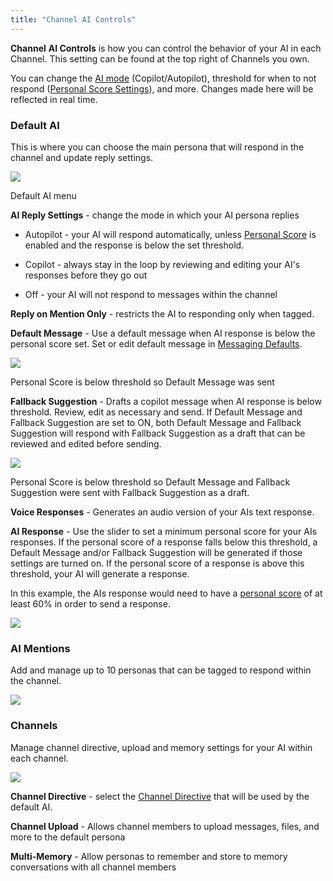 ```yaml
---
title: "Channel AI Controls"
---
```


**Channel** **AI Controls** is how you can control the behavior of your AI in each Channel. This setting can be found at the top right of Channels you own.&#x20;

You can change the [AI mode](https://app.gitbook.com/o/nbVBaUyixnBYw8JgeVIt/s/dbMN7r709l6jIY1z4OHN/messaging-your-ai/ai-controls#ai-mode-setting) (Copilot/Autopilot), threshold for when to not respond ([Personal Score Settings](https://app.gitbook.com/o/nbVBaUyixnBYw8JgeVIt/s/dbMN7r709l6jIY1z4OHN/messaging-your-ai/ai-controls#personal-score-settings)), and more. Changes made here will be reflected in real time.

### Default AI

This is where you can choose the main persona that will respond in the channel and update reply settings.

![](image.png)

Default AI menu

**AI Reply Settings** - change the mode in which your AI persona replies

* Autopilot - your AI will respond automatically, unless [Personal Score](https://app.gitbook.com/o/nbVBaUyixnBYw8JgeVIt/s/dbMN7r709l6jIY1z4OHN/messaging-your-ai/messaging-in-channels/channel-ai-controls#personal-score-settings) is enabled and the response is below the set threshold.

* Copilot - always stay in the loop by reviewing and editing your AI's responses before they go out

* Off - your AI will not respond to messages within the channel

**Reply on Mention Only** - restricts the AI to responding only when tagged.

**Default Message** - Use a default message when AI response is below the personal score set. Set or edit default message in [Messaging Defaults](https://app.gitbook.com/o/nbVBaUyixnBYw8JgeVIt/s/dbMN7r709l6jIY1z4OHN/customizing-your-ai/messaging-defaults).

![](image.png)

Personal Score is below threshold so Default Message was sent&#x20;

**Fallback Suggestion** - Drafts a copilot message when AI response is below threshold. Review, edit as necessary and send. If Default Message and Fallback Suggestion are set to ON, both Default Message and Fallback Suggestion will respond with Fallback Suggestion as a draft that can be reviewed and edited before sending.

![](image.png)

Personal Score is below threshold so Default Message and Fallback Suggestion were sent with Fallback Suggestion as a draft.

**Voice Responses** - Generates an audio version of your AIs text response.

**AI Response** - Use the slider to set a minimum personal score for your AIs responses. If the personal score of a response falls below this threshold, a Default Message and/or Fallback Suggestion will be generated if those settings are turned on. If the personal score of a response is above this threshold, your AI will generate a response.

In this example, the AIs response would need to have a [personal score](/o/nbVBaUyixnBYw8JgeVIt/s/dbMN7r709l6jIY1z4OHN/messaging-your-ai/ai-controls#personal-score-settings) of at least 60% in order to send a response.

![](image.png)

### AI Mentions

Add and manage up to 10 personas that can be tagged to respond within the channel.

![](image.png)

### Channels

Manage channel directive, upload and memory settings for your AI within each channel.

![](image.png)

**Channel Directive** - select the [Channel Directive](/o/nbVBaUyixnBYw8JgeVIt/s/dbMN7r709l6jIY1z4OHN/customizing-your-ai/channel-directives) that will be used by the default AI.

**Channel Upload** - Allows channel members to upload messages, files, and more to the default persona

**Multi-Memory** - Allow personas to remember and store to memory conversations with all channel members